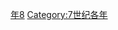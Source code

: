 {{Catnav|頁面分類|历史|歷史時代|年|7世纪各年}}
{{Commons category|628}}

[[Category:620年代|年8]]
[[Category:7世纪各年|Category:7世纪各年]]